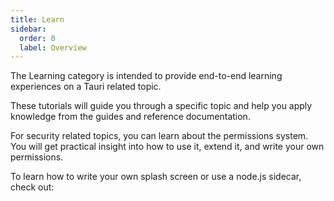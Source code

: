 ```yaml
---
title: Learn
sidebar:
  order: 0
  label: Overview
---
```



The Learning category is intended to provide end-to-end learning experiences on a Tauri related topic.

These tutorials will guide you through a specific topic and help you apply knowledge from the guides and reference documentation.

For security related topics, you can learn about the permissions system. You will get practical insight into how to use it, extend it, and write your own permissions.

<CardGrid>
  <LinkCard title="Using Plugin Permissions" href="/learn/security/using-plugin-permissions/" />
  <LinkCard title="Capabilities for Different Windows and Platforms" href="/learn/security/capabilities-for-windows-and-platforms/" />
  <LinkCard title="Writing Plugin Permissions" href="/learn/security/writing-plugin-permissions/" />
</CardGrid>

To learn how to write your own splash screen or use a node.js sidecar, check out:

<CardGrid>
  <LinkCard title="Splashcreen" href="/learn/splashscreen/" />
  <LinkCard title="Node.js as a Sidecar" href="/learn/sidecar-nodejs/" />
</CardGrid>